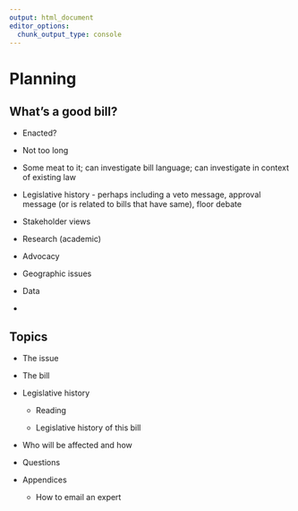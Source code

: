 ```yaml
---
output: html_document
editor_options:
  chunk_output_type: console
---
```


# Planning

## What's a good bill?

-   Enacted?

-   Not too long

-   Some meat to it; can investigate bill language; can investigate in context of existing law

-   Legislative history - perhaps including a veto message, approval message (or is related to bills that have same), floor debate

-   Stakeholder views

-   Research (academic)

-   Advocacy

-   Geographic issues

-   Data

-   

## Topics

-   The issue

-   The bill

-   Legislative history

    -   Reading

    -   Legislative history of this bill

-   Who will be affected and how

-   Questions

-   Appendices

    -   How to email an expert
